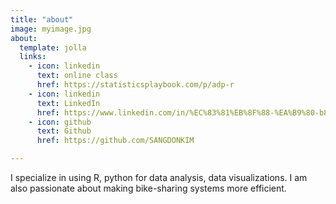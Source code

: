 ```yaml
---
title: "about"
image: myimage.jpg
about:
  template: jolla
  links:
    - icon: linkedin
      text: online class
      href: https://statisticsplaybook.com/p/adp-r
    - icon: linkedin
      text: LinkedIn
      href: https://www.linkedin.com/in/%EC%83%81%EB%8F%88-%EA%B9%80-b89985199/
    - icon: github
      text: Github
      href: https://github.com/SANGDONKIM

---
```


I specialize in using R, python for data analysis, data visualizations. I am also passionate about making bike-sharing systems more efficient.
